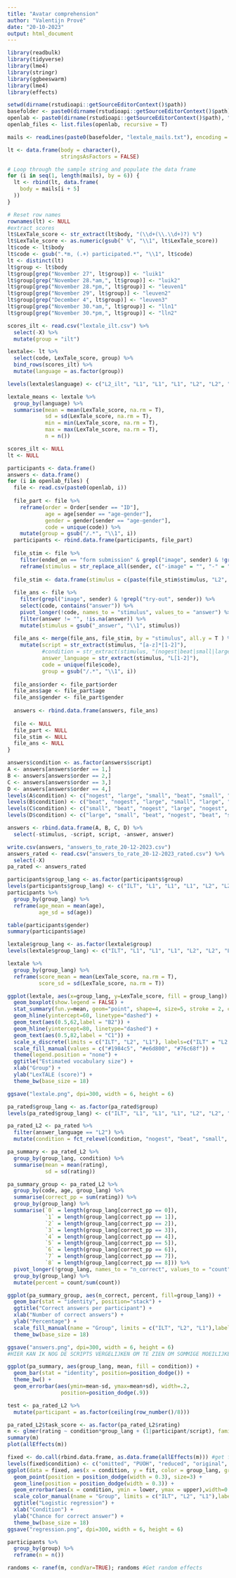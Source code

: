 ---
title: "Avatar comprehension"
author: "Valentijn Prové"
date: "20-10-2023"
output: html_document
---
```{r load packages, include=FALSE}
library(readbulk)
library(tidyverse)
library(lme4)
library(stringr)
library(ggbeeswarm)
library(lme4)
library(effects)
```

```{r directories and files}
setwd(dirname(rstudioapi::getSourceEditorContext()$path))
basefolder <- paste0(dirname(rstudioapi::getSourceEditorContext()$path), "/")
openlab <- paste0(dirname(rstudioapi::getSourceEditorContext()$path), "/openlab_csv/")
openlab_files <- list.files(openlab, recursive = T)
```

```{r LexTale scores}
mails <- readLines(paste0(basefolder, "lextale_mails.txt"), encoding = "latin1")

lt <- data.frame(body = character(),
                 stringsAsFactors = FALSE)

# Loop through the sample string and populate the data frame
for (i in seq(1, length(mails), by = 6)) {
  lt <- rbind(lt, data.frame(
    body = mails[i + 5]
  ))
}

# Reset row names
rownames(lt) <- NULL
#extract scores
lt$LexTale_score <- str_extract(lt$body, "(\\d+(\\.\\d+)?) %")
lt$LexTale_score <- as.numeric(gsub(" %", "\\1", lt$LexTale_score))
lt$code <- lt$body
lt$code <- gsub(".*m, (.+) participated.*", "\\1", lt$code)
lt <- distinct(lt)
lt$group <- lt$body
lt$group[grep("November 27", lt$group)] <- "luik1"
lt$group[grep("November 28.*am,", lt$group)] <- "luik2"
lt$group[grep("November 28.*pm,", lt$group)] <- "leuven1"
lt$group[grep("November 29", lt$group)] <- "leuven2"
lt$group[grep("December 4", lt$group)] <- "leuven3"
lt$group[grep("November 30.*am,", lt$group)] <- "lln1"
lt$group[grep("November 30.*pm,", lt$group)] <- "lln2"

scores_ilt <- read.csv("lextale_ilt.csv") %>%
  select(-X) %>%
  mutate(group = "ilt")

lextale<- lt %>%
  select(code, LexTale_score, group) %>%
  bind_rows(scores_ilt) %>%
  mutate(language = as.factor(group))

levels(lextale$language) <- c("L2_ilt", "L1", "L1", "L1", "L2", "L2", "L2", "L2")

lextale_means <- lextale %>%
  group_by(language) %>%
  summarise(mean = mean(LexTale_score, na.rm = T),
            sd = sd(LexTale_score, na.rm = T),
            min = min(LexTale_score, na.rm = T),
            max = max(LexTale_score, na.rm = T),
            n = n())

scores_ilt <- NULL
lt <- NULL
```

```{r OpenLab answers}
participants <- data.frame()
answers <- data.frame()
for (i in openlab_files) {
  file <- read.csv(paste0(openlab, i))
  
  file_part <- file %>%
    reframe(order = Order[sender == "ID"],
            age = age[sender == "age-gender"],
            gender = gender[sender == "age-gender"],
            code = unique(code)) %>%
    mutate(group = gsub("/.*", "\\1", i))
  participants <- rbind.data.frame(participants, file_part)
  
  file_stim <- file %>%
    filter(ended_on == "form submission" & grepl("image", sender) & !grepl("try-out", sender)) %>%
    reframe(stimulus = str_replace_all(sender, c("-image" = "", "-" = ".")))
  
  file_stim <- data.frame(stimulus = c(paste(file_stim$stimulus, "L2", sep="_"), paste(file_stim$stimulus, "L1", sep="_")))
    
  file_ans <- file %>%
    filter(grepl("image", sender) & !grepl("try-out", sender)) %>%
    select(code, contains("answer")) %>%
    pivot_longer(!code, names_to = "stimulus", values_to = "answer") %>%
    filter(answer != "", !is.na(answer)) %>%
    mutate(stimulus = gsub("_answer", "\\1", stimulus))
  
  file_ans <- merge(file_ans, file_stim, by = "stimulus", all.y = T ) %>%
    mutate(script = str_extract(stimulus, "[a-z]*[1-2]"),
           #condition = str_extract(stimulus, "(nogest|beat|small|large)"),
           answer_language = str_extract(stimulus, "L[1-2]"),
           code = unique(file$code),
           group = gsub("/.*", "\\1", i))
  
  file_ans$order <- file_part$order
  file_ans$age <- file_part$age
  file_ans$gender <- file_part$gender
  
  answers <- rbind.data.frame(answers, file_ans)
  
  file <- NULL
  file_part <- NULL
  file_stim <- NULL
  file_ans <- NULL
}

answers$condition <- as.factor(answers$script)
A <- answers[answers$order == 1,]
B <- answers[answers$order == 2,]
C <- answers[answers$order == 3,]
D <- answers[answers$order == 4,]
levels(A$condition) <- c("nogest", "large", "small", "beat", "small", "large", "beat", "nogest")
levels(B$condition) <- c("beat", "nogest", "large", "small", "large", "nogest", "small", "beat")
levels(C$condition) <- c("small", "beat", "nogest", "large", "nogest", "beat", "large", "small")
levels(D$condition) <- c("large", "small", "beat", "nogest", "beat", "small", "nogest", "large")

answers <- rbind.data.frame(A, B, C, D) %>%
  select(-stimulus, -script, script, -answer, answer)
```

```{r rate answers}
write.csv(answers, "answers_to_rate_20-12-2023.csv")
answers_rated <- read.csv("answers_to_rate_20-12-2023_rated.csv") %>%
  select(-X)
pa_rated <- answers_rated
```

```{r inspect participants}
participants$group_lang <- as.factor(participants$group)
levels(participants$group_lang) <- c("ILT", "L1", "L1", "L1", "L2", "L2", "L2", "L2")
participants %>%
  group_by(group_lang) %>%
  reframe(age_mean = mean(age),
          age_sd = sd(age))
```


```{r inspect LexTALE scores}
table(participants$gender)
summary(participants$age)

lextale$group_lang <- as.factor(lextale$group)
levels(lextale$group_lang) <- c("ILT", "L1", "L1", "L1", "L2", "L2", "L2", "L2")

lextale %>%
  group_by(group_lang) %>%
  reframe(score_mean = mean(LexTale_score, na.rm = T),
          score_sd = sd(LexTale_score, na.rm = T))

ggplot(lextale, aes(x=group_lang, y=LexTale_score, fill = group_lang)) +
  geom_boxplot(show.legend = FALSE) +
  stat_summary(fun.y=mean, geom="point", shape=4, size=5, stroke = 2, color="white", fill="white") +
  geom_hline(yintercept=60, linetype="dashed") +
  geom_text(aes(0.5,62,label = "B2")) +
  geom_hline(yintercept=80, linetype="dashed") +
  geom_text(aes(0.5,82,label = "C1")) +
  scale_x_discrete(limits = c("ILT", "L2", "L1"), labels=c("ILT" = "L2 (lower)", "L2" = "L2 (higher)", "L1" = "L1"), ) +
  scale_fill_manual(values = c("#1984c5", "#e6d800", "#76c68f")) +
  theme(legend.position = "none") +
  ggtitle("Estimated vocabulary size") +
  xlab("Group") +
  ylab("LexTALE (score)") +
  theme_bw(base_size = 18)

ggsave("lextale.png", dpi=300, width = 6, height = 6)
```

```{r inspect taks difficulty}
pa_rated$group_lang <- as.factor(pa_rated$group)
levels(pa_rated$group_lang) <- c("ILT", "L1", "L1", "L1", "L2", "L2", "L2", "L2")

pa_rated_L2 <- pa_rated %>%
  filter(answer_language == "L2") %>%
  mutate(condition = fct_relevel(condition, "nogest", "beat", "small", "large"))

pa_summary <- pa_rated_L2 %>%
  group_by(group_lang, condition) %>%
  summarise(mean = mean(rating),
            sd = sd(rating))

pa_summary_group <- pa_rated_L2 %>%
  group_by(code, age, group_lang) %>%
  summarise(correct_pp = sum(rating)) %>%
  group_by(group_lang) %>%
  summarise(`0` = length(group_lang[correct_pp == 0]),
            `1` = length(group_lang[correct_pp == 1]),
            `2` = length(group_lang[correct_pp == 2]),
            `3` = length(group_lang[correct_pp == 3]),
            `4` = length(group_lang[correct_pp == 4]),
            `5` = length(group_lang[correct_pp == 5]),
            `6` = length(group_lang[correct_pp == 6]),
            `7` = length(group_lang[correct_pp == 7]),
            `8` = length(group_lang[correct_pp == 8])) %>%
  pivot_longer(!group_lang, names_to = "n_correct", values_to = "count") %>%
  group_by(group_lang) %>%
  mutate(percent = count/sum(count))

ggplot(pa_summary_group, aes(n_correct, percent, fill=group_lang)) +
  geom_bar(stat = "identity", position="stack") +
  ggtitle("Correct answers per participant") +
  xlab("Number of correct answers") +
  ylab("Percentage") +
  scale_fill_manual(name = "Group", limits = c("ILT", "L2", "L1"),labels=c("ILT" = "L2 (lower)", "L2" = "L2 (higher)", "L1" = "L1"), values = c("#1984c5", "#76c68f", "#e6d800"), guide = guide_legend(reverse = TRUE) ) +
  theme_bw(base_size = 18)

ggsave("answers.png", dpi=300, width = 6, height = 6)
#HIER KAN IK NOG DE SCRIPTS VERGELIJKEN OM TE ZIEN OM SOMMIGE MOEILIJKER WAREN DAN ANDERE? OF IS DAT MEER IETS VOOR DE RANDOM EFFECTS? HEB IK DEZE GRAFIEK WEL NODIG?
```

```{r plot results per condition}
ggplot(pa_summary, aes(group_lang, mean, fill = condition)) +
  geom_bar(stat = "identity", position=position_dodge()) +
  theme_bw() +
  geom_errorbar(aes(ymin=mean-sd, ymax=mean+sd), width=.2,
                 position=position_dodge(.9)) 

test <- pa_rated_L2 %>%
  mutate(participant = as.factor(ceiling(row_number()/8)))

pa_rated_L2$task_score <- as.factor(pa_rated_L2$rating)
m <- glmer(rating ~ condition*group_lang + (1|participant/script), family = binomial, data = test)
summary(m)
plot(allEffects(m))

fixed <- do.call(rbind.data.frame, as.data.frame(allEffects(m))) #get fixed effects
levels(fixed$condition) <- c("omitted", "PUOH", "reduced", "original", NA)
ggplot(data = fixed, aes(x = condition, y = fit, color = group_lang, group = group_lang)) +
  geom_point(position = position_dodge(width = 0.3), size=3) +
  geom_line(position = position_dodge(width = 0.3)) + 
  geom_errorbar(aes(x = condition, ymin = lower, ymax = upper),width=0.3,size=0.7,position = position_dodge(width = 0.3)) +
  scale_color_manual(name = "Group", limits = c("ILT", "L2", "L1"),labels=c("ILT" = "L2 (lower)", "L2" = "L2 (higher)", "L1" = "L1"), values = c("#1984c5", "#76c68f", "#e6d800"), guide = guide_legend(reverse = TRUE) ) +
  ggtitle("Logistic regression") +
  xlab("Condition") +
  ylab("Chance for correct answer") +
  theme_bw(base_size = 18)
ggsave("regression.png", dpi=300, width = 6, height = 6)
```

```{r}
participants %>%
  group_by(group) %>%
  reframe(n = n())
```


```{r randoms, echo=TRUE}
randoms <- ranef(m, condVar=TRUE); randoms #Get random effects
```
